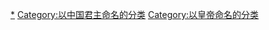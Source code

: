{{Wikipedia_category|hidden=yes|container=yes}}
{{Eponymous_category}}

[[Category:中国皇帝|*]]
[[Category:以中国君主命名的分类|Category:以中国君主命名的分类]]
[[Category:以皇帝命名的分类|Category:以皇帝命名的分类]]